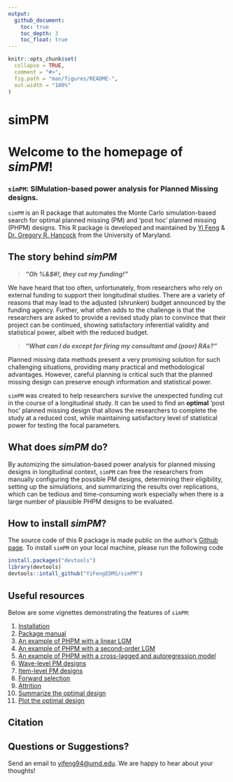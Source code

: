 ```yaml
---
output: 
  github_document:
    toc: true
    toc_depth: 3
    toc_float: true
---
```



<!-- README.md is generated from README.Rmd. Please edit that file -->

```r
knitr::opts_chunk$set(
  collapse = TRUE,
  comment = "#>",
  fig.path = "man/figures/README-",
  out.width = "100%"
)
```
simPM   
=========

Welcome to the homepage of _simPM_!
=

### `simPM`: SIMulation-based power analysis for Planned Missing designs.


`simPM` is an R package that automates the Monte Carlo simulation-based search for optimal planned missing (PM) and 'post hoc' planned missing (PHPM) designs. This R package is developed and maintained by [Yi Feng](https://terpconnect.umd.edu/~yifeng94/) & [Dr. Gregory R. Hancock](https://education.umd.edu/directory/gregory-r-hancock) from the University of Maryland.


## The story behind _simPM_

>_**"Oh %&$#!, they cut my funding!"**_

We have heard that too often, unfortunately, from researchers who rely on external funding to support their longitudinal studies. There are a variety of reasons that may lead to the adjusted (shrunken) budget announced by the funding agency. Further, what often adds to the challenge is that the researchers are asked to provide a revised study plan to convince that their project can be continued, showing satisfactory inferential validity and statistical power, albeit with the reduced budget. 

>_**"What can I do except for firing my consultant and (poor) RAs?"**_

Planned missing data methods present a very promising solution for such challenging situations, providing many practical and methodological advantages. However, careful planning is critical such that the planned missing design can preserve enough information and statistical power. 

`simPM` was created to help researchers survive the unexpected funding cut in the course of a longitudinal study. It can be used to find an **optimal** 'post hoc' planned missing design that allows the researchers to complete the study at a reduced cost, while maintaining satisfactory level of statistical power for testing the focal parameters. 


## What does _simPM_ do?

By automizing the simulation-based power analysis for planned missing designs in longitudinal context, `simPM` can free the researchers from manually configuring the possible PM designs, determining their eligibility, setting up the simulations, and summarizing the results over replications, which can be tedious and time-consuming work especially when there is a large number of plausible PHPM designs to be evaluated.


## How to install _simPM_? 

The source code of this R package is made public on the author's [Github page](https://github.com/YiFengEDMS/simPM). To install `simPM` on your local machine, please run the following code

```r
install.packages("devtools")
library(devtools)
devtools::intall_github("YiFengEDMS/simPM")
``` 

## Useful resources

Below are some vignettes demonstrating the features of `simPM`:

1. [Installation](articles/installation.html)
2. [Package manual](https://yifengedms.github.io/simPM/manual/simPM_0.0.0.9000.pdf)
3. [An example of PHPM with a linear LGM](articles/Linear latent growth model.html)
4. [An example of PHPM with a second-order LGM]()
5. [An example of PHPM with a cross-lagged and autoregression model]()
6. [Wave-level PM designs]()
7. [Item-level PM designs]()
8. [Forward selection]()
9. [Attrition]()
11. [Summarize the optimal design]()
10. [Plot the optimal design]()


## Citation


## Questions or Suggestions?
Send an email to [yifeng94@umd.edu](yifeng94@umd.edu). We are happy to hear about your thoughts!